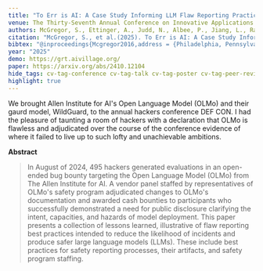 ```yaml
---
title: "To Err is AI: A Case Study Informing LLM Flaw Reporting Practices"
venue: The Thirty-Seventh Annual Conference on Innovative Applications of Artificial Intelligence (IAAI-25)
authors: McGregor, S., Ettinger, A., Judd, N., Albee, P., Jiang, L., Rao, K., Smith, W., Longpre, S., Ghosh, A., Fiorelli, C., Hoang, M., Cattell, S., Dziri, N.
citation: "McGregor, S., et al.(2025). To Err is AI: A Case Study Informing LLM Flaw Reporting Practices. In Proceedings of the Thirty-Seventh Annual Conference on Innovative Applications of Artificial Intelligence (IAAI-25). Philadelphia."
bibtex: "@inproceedings{Mcgregor2016,address = {Philadelphia, Pennsylvania},author = {McGregor, Sean and Ettinger, Allyson and Judd, Nick and Albee, Paul and Jiang, Liwei and Rao, Kavel and Smith, Will and Longpre, Shayne and Ghosh, Avijit and Fiorelli, Christopher and others}, booktitle = {Proceedings of the Thirty-Seventh Annual Conference on Innovative Applications of Artificial Intelligence},title = {{To Err is AI: A Case Study Informing LLM Flaw Reporting Practices}},year = {2025}}"
year: "2025"
demo: https://grt.aivillage.org/
paper: https://arxiv.org/abs/2410.12104
hide_tags: cv-tag-conference cv-tag-talk cv-tag-poster cv-tag-peer-reviewed cv-tag-ml cv-tag-application cv-tag-safety
highlight: true
---
```

We brought Allen Institute for AI's Open Language Model (OLMo) and their gaurd model, WildGuard, to the annual hackers conference DEF CON.
I had the pleasure of taunting a room of hackers with a declaration that OLMo is flawless and adjudicated over the course of the conference
evidence of where it failed to live up to such lofty and unachievable ambitions.

**Abstract**

> In August of 2024, 495 hackers generated evaluations in an open-ended bug bounty targeting the Open Language Model (OLMo) from The Allen Institute for AI. A vendor panel staffed by representatives of OLMo's safety program adjudicated changes to OLMo's documentation and awarded cash bounties to participants who successfully demonstrated a need for public disclosure clarifying the intent, capacities, and hazards of model deployment. This paper presents a collection of lessons learned, illustrative of flaw reporting best practices intended to reduce the likelihood of incidents and produce safer large language models (LLMs). These include best practices for safety reporting processes, their artifacts, and safety program staffing.
